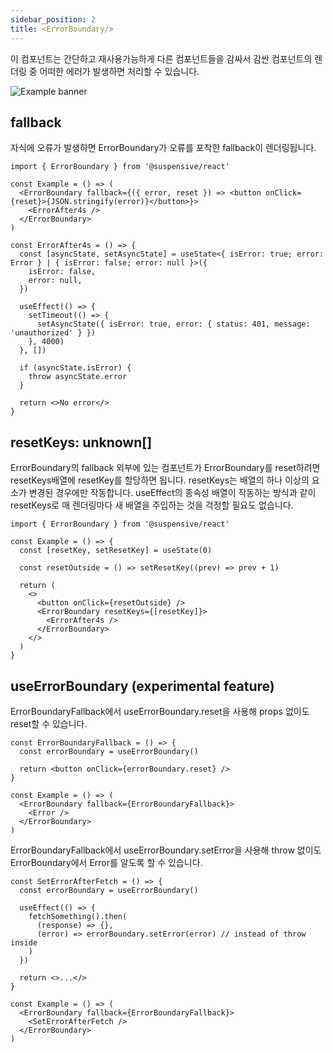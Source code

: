 ```yaml
---
sidebar_position: 2
title: <ErrorBoundary/>
---
```


이 컴포넌트는 간단하고 재사용가능하게 다른 컴포넌트들을 감싸서 감싼 컴포넌트의 렌더링 중 어떠한 에러가 발생하면 처리할 수 있습니다.

![Example banner](/gif/errorboundary-example.gif)

## fallback

자식에 오류가 발생하면 ErrorBoundary가 오류를 포착한 fallback이 렌더링됩니다.

```tsx
import { ErrorBoundary } from '@suspensive/react'

const Example = () => (
  <ErrorBoundary fallback={({ error, reset }) => <button onClick={reset}>{JSON.stringify(error)}</button>}>
    <ErrorAfter4s />
  </ErrorBoundary>
)

const ErrorAfter4s = () => {
  const [asyncState, setAsyncState] = useState<{ isError: true; error: Error } | { isError: false; error: null }>({
    isError: false,
    error: null,
  })

  useEffect(() => {
    setTimeout(() => {
      setAsyncState({ isError: true, error: { status: 401, message: 'unauthorized' } })
    }, 4000)
  }, [])

  if (asyncState.isError) {
    throw asyncState.error
  }

  return <>No error</>
}
```

## resetKeys: unknown[]

ErrorBoundary의 fallback 외부에 있는 컴포넌트가 ErrorBoundary를 reset하려면 resetKeys배열에 resetKey를 할당하면 됩니다. resetKeys는 배열의 하나 이상의 요소가 변경된 경우에만 작동합니다. useEffect의 종속성 배열이 작동하는 방식과 같이 resetKeys로 매 렌더링마다 새 배열을 주입하는 것을 걱정할 필요도 없습니다.

```tsx
import { ErrorBoundary } from '@suspensive/react'

const Example = () => {
  const [resetKey, setResetKey] = useState(0)

  const resetOutside = () => setResetKey((prev) => prev + 1)

  return (
    <>
      <button onClick={resetOutside} />
      <ErrorBoundary resetKeys={[resetKey]}>
        <ErrorAfter4s />
      </ErrorBoundary>
    </>
  )
}
```

## useErrorBoundary (experimental feature)

ErrorBoundaryFallback에서 useErrorBoundary.reset을 사용해 props 없이도 reset할 수 있습니다.

```tsx
const ErrorBoundaryFallback = () => {
  const errorBoundary = useErrorBoundary()

  return <button onClick={errorBoundary.reset} />
}

const Example = () => (
  <ErrorBoundary fallback={ErrorBoundaryFallback}>
    <Error />
  </ErrorBoundary>
)
```

ErrorBoundaryFallback에서 useErrorBoundary.setError을 사용해 throw 없이도 ErrorBoundary에서 Error를 알도록 할 수 있습니다.

```tsx
const SetErrorAfterFetch = () => {
  const errorBoundary = useErrorBoundary()

  useEffect(() => {
    fetchSomething().then(
      (response) => {},
      (error) => errorBoundary.setError(error) // instead of throw inside
    )
  })

  return <>...</>
}

const Example = () => (
  <ErrorBoundary fallback={ErrorBoundaryFallback}>
    <SetErrorAfterFetch />
  </ErrorBoundary>
)
```
